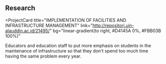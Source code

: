 ## Research

<ProjectCard
  title="IMPLEMENTATION OF FACILITIES AND INFRASTRUCTURE MANAGEMENT"
  link="http://repositori.uin-alauddin.ac.id/21495/"
  bg="linear-gradient(to right, #D4145A 0%, #FBB03B 100%)"
>
  Educators and education staff to put more emphasis on students in the maintenance of infrastructure 
  so that they don't spend too much time having the same problem every year.
</ProjectCard>